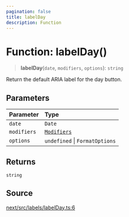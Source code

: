 ```yaml
---
pagination: false
title: labelDay
description: Function
---
```


# Function: labelDay()

> **labelDay**(`date`, `modifiers`, `options`): `string`

Return the default ARIA label for the day button.

## Parameters

| Parameter | Type |
| :------ | :------ |
| `date` | `Date` |
| `modifiers` | [`Modifiers`](/api/next/type-aliases/Modifiers.mdx) |
| `options` | `undefined` \| `FormatOptions` |

## Returns

`string`

## Source

[next/src/labels/labelDay.ts:6](https://github.com/gpbl/react-day-picker/blob/575f9be39/next/src/labels/labelDay.ts#L6)
